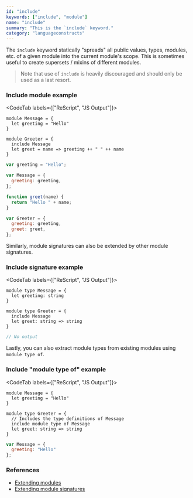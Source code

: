 ```yaml
---
id: "include"
keywords: ["include", "module"]
name: "include"
summary: "This is the `include` keyword."
category: "languageconstructs"
---
```


The `include` keyword statically "spreads" all public values, types, modules, etc. of a given module into the current module's scope. This is sometimes useful to create supersets / mixins of different modules.

> Note that use of `include` is heavily discouraged and should only be used as a last resort.

### Include module example

<CodeTab labels={["ReScript", "JS Output"]}>

```res
module Message = {
  let greeting = "Hello"
}

module Greeter = {
  include Message
  let greet = name => greeting ++ " " ++ name
}
```

```js
var greeting = "Hello";

var Message = {
  greeting: greeting,
};

function greet(name) {
  return "Hello " + name;
}

var Greeter = {
  greeting: greeting,
  greet: greet,
};
```

</CodeTab>

Similarly, module signatures can also be extended by other module signatures.

### Include signature example

<CodeTab labels={["ReScript", "JS Output"]}>

```res
module type Message = {
  let greeting: string
}

module type Greeter = {
  include Message
  let greet: string => string
}
```

```js
// No output
```

</CodeTab>

Lastly, you can also extract module types from existing modules using `module type of`.

### Include "module type of" example

<CodeTab labels={["ReScript", "JS Output"]}>

```res
module Message = {
  let greeting = "Hello"
}

module type Greeter = {
  // Includes the type definitions of Message
  include module type of Message
  let greet: string => string
}
```

```js
var Message = {
  greeting: "Hello"
};
```

</CodeTab>


### References

* [Extending modules](/docs/manual/latest/module#extending-modules)
* [Extending module signatures](/docs/manual/latest/module#extending-module-signatures)
